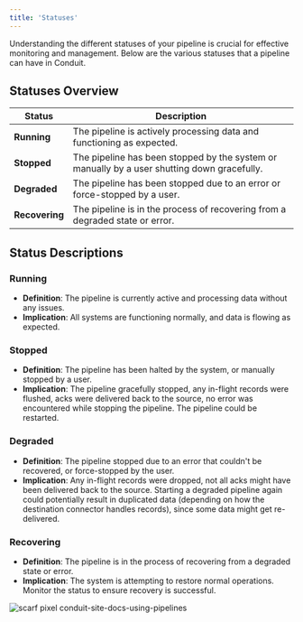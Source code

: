 ```yaml
---
title: 'Statuses'
---
```


Understanding the different statuses of your pipeline is crucial for effective monitoring and management. Below are the various statuses that a pipeline can have in Conduit.

## Statuses Overview

| Status         | Description                                                                                 |
|----------------|---------------------------------------------------------------------------------------------|
| **Running**    | The pipeline is actively processing data and functioning as expected.                       |
| **Stopped**    | The pipeline has been stopped by the system or manually by a user shutting down gracefully. |
| **Degraded**   | The pipeline has been stopped due to an error or force-stopped by a user.                   |
| **Recovering** | The pipeline is in the process of recovering from a degraded state or error.                |

## Status Descriptions

### Running
-  **Definition**: The pipeline is currently active and processing data without any issues.
-  **Implication**: All systems are functioning normally, and data is flowing as expected.

### Stopped
-  **Definition**: The pipeline has been halted by the system, or manually stopped by a user.
-  **Implication**: The pipeline gracefully stopped, any in-flight records were flushed, acks were delivered back to the source, no error was encountered while stopping the pipeline. The pipeline could be restarted.

### Degraded
-  **Definition**: The pipeline stopped due to an error that couldn't be recovered, or force-stopped by the user.
-  **Implication**: Any in-flight records were dropped, not all acks might have been delivered back to the source. Starting a degraded pipeline again could potentially result in duplicated data (depending on how the destination connector handles records), since some data might get re-delivered.

### Recovering
-  **Definition**: The pipeline is in the process of recovering from a degraded state or error.
-  **Implication**: The system is attempting to restore normal operations. Monitor the status to ensure recovery is successful.

![scarf pixel conduit-site-docs-using-pipelines](https://static.scarf.sh/a.png?x-pxid=4f41012a-be75-4b82-8112-86a7cb40f98a)
